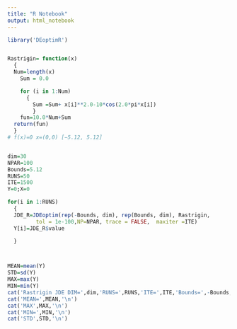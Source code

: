 ---
title: "R Notebook"
output: html_notebook
---
```{r}
library('DEoptimR')


Rastrigin= function(x)
  {
  Num=length(x)
	Sum = 0.0

	for (i in 1:Num)
	  {
		Sum =Sum+ x[i]**2.0-10*cos(2.0*pi*x[i])
		}
	fun=10.0*Num+Sum
  return(fun)
  }
# f(x)=0 x=(0,0) [−5.12, 5.12]


dim=30
NPAR=100
Bounds=5.12
RUNS=50
ITE=1500
Y=0;X=0

for(i in 1:RUNS)
  {
  JDE_R=JDEoptim(rep(-Bounds, dim), rep(Bounds, dim), Rastrigin,
         tol = 1e-100,NP=NPAR, trace = FALSE,  maxiter =ITE)
  Y[i]=JDE_R$value

  }



MEAN=mean(Y)
STD=sd(Y)
MAX=max(Y)
MIN=min(Y)
cat('Rastrigin JDE DIM=',dim,'RUNS=',RUNS,'ITE=',ITE,'Bounds=',-Bounds,Bounds,'\n')
cat('MEAN=',MEAN,'\n')
cat('MAX',MAX,'\n')
cat('MIN=',MIN,'\n')
cat('STD',STD,'\n')


```






